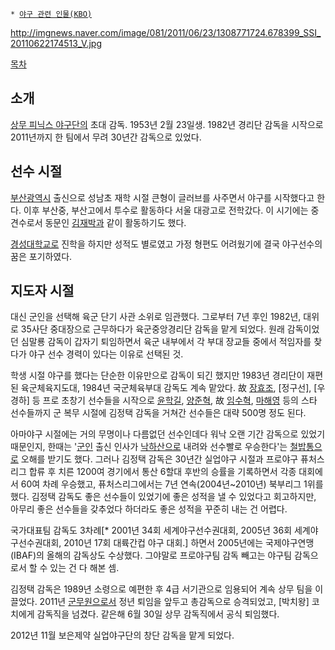  * [[야구 관련 인물(KBO)]]

http://imgnews.naver.com/image/081/2011/06/23/1308771724.678399_SSI_20110622174513_V.jpg

[[목차]]
== 소개 ==
[[상무 피닉스 야구단]]의 초대 감독. 1953년 2월 23일생. 1982년 경리단 감독을 시작으로 2011년까지 한 팀에서 무려 30년간 감독으로 있었다.

== 선수 시절 ==
[[부산광역시]] 출신으로 성남초 재학 시절 큰형이 글러브를 사주면서 야구를 시작했다고 한다. 이후 부산중, 부산고에서 투수로 활동하다 서울 대광고로 전학갔다. 이 시기에는 중견수로서 동문인 [[김재박]]과 같이 활동하기도 했다.

[[경성대학교]]로 진학을 하지만 성적도 별로였고 가정 형편도 어려웠기에 결국 야구선수의 꿈은 포기하였다.

== 지도자 시절 ==
대신 군인을 선택해 육군 단기 사관 소위로 임관했다. 그로부터 7년 후인 1982년, 대위로 35사단 중대장으로 근무하다가 육군중앙경리단 감독을 맡게 되었다. 원래 감독이었던 심말룡 감독이 갑자기 퇴임하면서 육군 내부에서 각 부대 장교들 중에서 적임자를 찾다가 야구 선수 경력이 있다는 이유로 선택된 것.

학생 시절 야구를 했다는 단순한 이유만으로 감독이 되긴 했지만 1983년 경리단이 재편된 육군체육지도대, 1984년 국군체육부대 감독도 계속 맡았다. 故 [[장효조]], [정구선], [우경하] 등 프로 초창기 선수들을 시작으로 [[윤학길]], [[양준혁]], 故 [[임수혁]], [[마해영]] 등의 스타 선수들까지 군 복무 시절에 김정택 감독을 거쳐간 선수들은 대략 500명 정도 된다.

아마야구 시절에는 거의 무명이나 다름없던 선수인데다 워낙 오랜 기간 감독으로 있었기 때문인지, 한때는 '[[군인]] 출신 인사가 [[낙하산]]으로 내려와 선수빨로 우승한다'는 [[철밥통]]으로 오해를 받기도 했다. 그러나 김정택 감독은 30년간 실업야구 시절과 프로야구 퓨처스리그 합류 후 치른 1200여 경기에서 통산 6할대 후반의 승률을 기록하면서 각종 대회에서 60여 차례 우승했고, 퓨처스리그에서는 7년 연속(2004년~2010년) 북부리그 1위를 했다. 김정택 감독도 좋은 선수들이 있었기에 좋은 성적을 낼 수 있었다고 회고하지만, 아무리 좋은 선수들을 갖추었다 하더라도 좋은 성적을 꾸준히 내는 건 어렵다.

국가대표팀 감독도 3차례[* 2001년 34회 세계야구선수권대회, 2005년 36회 세계야구선수권대회, 2010년 17회 대륙간컵 야구 대회.] 하면서 2005년에는 국제야구연맹(IBAF)의 올해의 감독상도 수상했다. 그야말로 프로야구팀 감독 빼고는 야구팀 감독으로서 할 수 있는 건 다 해본 셈.

김정택 감독은 1989년 소령으로 예편한 후 4급 서기관으로 임용되어 계속 상무 팀을 이끌었다. 2011년 [[군무원]]으로서 정년 퇴임을 앞두고 총감독으로 승격되었고, [박치왕] 코치에게 감독직을 넘겼다. 같은해 6월 30일 상무 감독직에서 공식 퇴임했다.

2012년 11월 보은제약 실업야구단의 창단 감독을 맡게 되었다.
